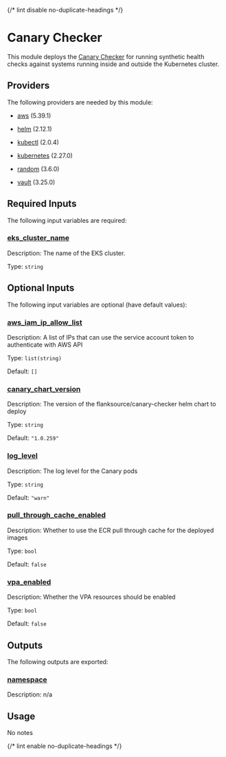 
{/* lint disable no-duplicate-headings */}

# Canary Checker

<ModuleHeader name="kube_canary" sourceHref="https://github.com/Panfactum/stack/tree/__PANFACTUM_VERSION_EDGE__/packages/infrastructure/kube_canary" status="alpha" type="live" />

This module deploys the [Canary Checker](https://github.com/flanksource/canary-checker)
for running synthetic health checks against systems running inside and outside the Kubernetes
cluster.

## Providers

The following providers are needed by this module:

* [aws](https://registry.terraform.io/providers/hashicorp/aws/5.39.1/docs) (5.39.1)

* [helm](https://registry.terraform.io/providers/hashicorp/helm/2.12.1/docs) (2.12.1)

* [kubectl](#requirement_kubectl) (2.0.4)

* [kubernetes](https://registry.terraform.io/providers/hashicorp/kubernetes/2.27.0/docs) (2.27.0)

* [random](https://registry.terraform.io/providers/hashicorp/random/3.6.0/docs) (3.6.0)

* [vault](https://registry.terraform.io/providers/hashicorp/vault/3.25.0/docs) (3.25.0)

## Required Inputs

The following input variables are required:

### <a name="input_eks_cluster_name" /> [eks\_cluster\_name](#input_eks_cluster_name)

Description: The name of the EKS cluster.

Type: `string`

## Optional Inputs

The following input variables are optional (have default values):

### <a name="input_aws_iam_ip_allow_list" /> [aws\_iam\_ip\_allow\_list](#input_aws_iam_ip_allow_list)

Description: A list of IPs that can use the service account token to authenticate with AWS API

Type: `list(string)`

Default: `[]`

### <a name="input_canary_chart_version" /> [canary\_chart\_version](#input_canary_chart_version)

Description: The version of the flanksource/canary-checker helm chart to deploy

Type: `string`

Default: `"1.0.259"`

### <a name="input_log_level" /> [log\_level](#input_log_level)

Description: The log level for the Canary pods

Type: `string`

Default: `"warn"`

### <a name="input_pull_through_cache_enabled" /> [pull\_through\_cache\_enabled](#input_pull_through_cache_enabled)

Description: Whether to use the ECR pull through cache for the deployed images

Type: `bool`

Default: `false`

### <a name="input_vpa_enabled" /> [vpa\_enabled](#input_vpa_enabled)

Description: Whether the VPA resources should be enabled

Type: `bool`

Default: `false`

## Outputs

The following outputs are exported:

### <a name="output_namespace" /> [namespace](#output_namespace)

Description: n/a

## Usage

No notes

{/* lint enable no-duplicate-headings */}

